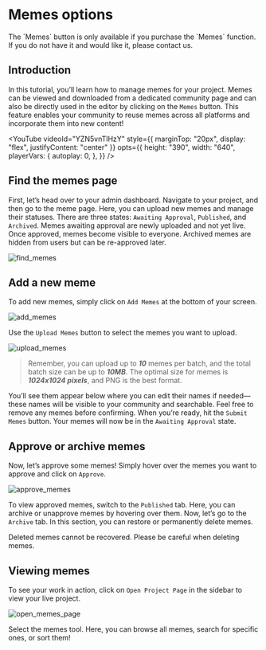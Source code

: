 
# Memes options

<Callout type="warning" emoji="⚠️">
  The `Memes` button is only available if you purchase the `Memes` function. If
  you do not have it and would like it, please contact us.
</Callout>

## Introduction

In this tutorial, you’ll learn how to manage memes for your project. Memes can be viewed and downloaded from a dedicated community page and can also be directly used in the editor by clicking on the `Memes` button. This feature enables your community to reuse memes across all platforms and incorporate them into new content!

<YouTube
  videoId="YZN5vnTlHzY"
  style={{ marginTop: "20px", display: "flex", justifyContent: "center" }}
  opts={{
    height: "390",
    width: "640",
    playerVars: {
      autoplay: 0,
    },
  }}
/>

## Find the memes page

First, let’s head over to your admin dashboard. Navigate to your project, and then go to the meme page. Here, you can upload new memes and manage their statuses. There are three states: `Awaiting Approval`, `Published`, and `Archived`. Memes awaiting approval are newly uploaded and not yet live. Once approved, memes become visible to everyone. Archived memes are hidden from users but can be re-approved later.

![find_memes](/images/dashboard/tools/memes/find_memes.png)

## Add a new meme

To add new memes, simply click on `Add Memes` at the bottom of your screen.

![add_memes](/images/dashboard/tools/memes/add_memes.png)

Use the `Upload Memes` button to select the memes you want to upload.

![upload_memes](/images/dashboard/tools/memes/upload_memes.png)

> Remember, you can upload up to **_10_** memes per batch, and the total batch size can be up to **_10MB_**. The optimal size for memes is **_1024x1024 pixels_**, and PNG is the best format.

You’ll see them appear below where you can edit their names if needed—these names will be visible to your community and searchable. Feel free to remove any memes before confirming. When you’re ready, hit the `Submit Memes` button. Your memes will now be in the `Awaiting Approval` state.

## Approve or archive memes

Now, let’s approve some memes! Simply hover over the memes you want to approve and click on `Approve`.

![approve_memes](/images/dashboard/tools/memes/approve_memes.png)

To view approved memes, switch to the `Published` tab. Here, you can archive or unapprove memes by hovering over them. Now, let’s go to the `Archive` tab. In this section, you can restore or permanently delete memes.

<Callout type="warning" emoji="⚠️">
  Deleted memes cannot be recovered. Please be careful when deleting memes.
</Callout>

## Viewing memes

To see your work in action, click on `Open Project Page` in the sidebar to view your live project.

![open_memes_page](/images/dashboard/tools/memes/open_memes_page.png)

Select the memes tool. Here, you can browse all memes, search for specific ones, or sort them!
